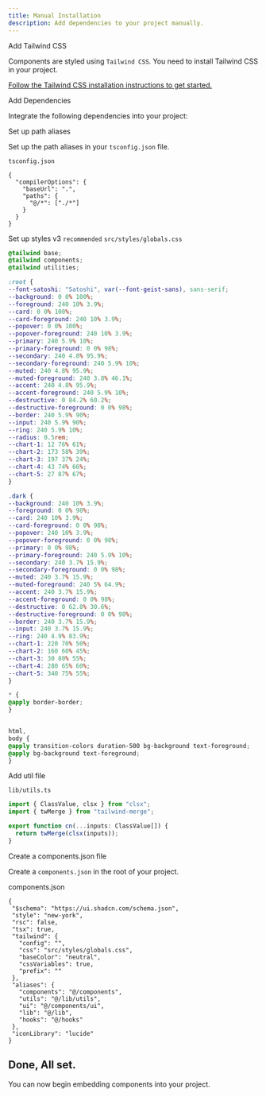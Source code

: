 ```yaml
---
title: Manual Installation
description: Add dependencies to your project manually.
---
```


<Steps>

<Step>Add Tailwind CSS</Step>

 Components are styled using `Tailwind CSS`. You need to install Tailwind CSS in your project.

[Follow the Tailwind CSS installation instructions to get started.](https://tailwindcss.com/docs/installation/framework-guides/nextjs)

<Step>Add Dependencies</Step>

Integrate the following dependencies into your project:

<DepsOptions name="class-variance-authority clsx tailwind-merge lucide-react tw-animate-css" />

<Step>Set up path aliases</Step>

Set up the path aliases in your `tsconfig.json` file.

<code>tsconfig.json</code>
```tsx
{
  "compilerOptions": {
    "baseUrl": ".",
    "paths": {
      "@/*": ["./*"]
    }
  }
}
```
<Step>Set up styles v3 `recommended`</Step>
  <code>src/styles/globals.css</code>
  ```css
  @tailwind base;
@tailwind components;
@tailwind utilities;

:root {
  --font-satoshi: "Satoshi", var(--font-geist-sans), sans-serif;
  --background: 0 0% 100%;
  --foreground: 240 10% 3.9%;
  --card: 0 0% 100%;
  --card-foreground: 240 10% 3.9%;
  --popover: 0 0% 100%;
  --popover-foreground: 240 10% 3.9%;
  --primary: 240 5.9% 10%;
  --primary-foreground: 0 0% 98%;
  --secondary: 240 4.8% 95.9%;
  --secondary-foreground: 240 5.9% 10%;
  --muted: 240 4.8% 95.9%;
  --muted-foreground: 240 3.8% 46.1%;
  --accent: 240 4.8% 95.9%;
  --accent-foreground: 240 5.9% 10%;
  --destructive: 0 84.2% 60.2%;
  --destructive-foreground: 0 0% 98%;
  --border: 240 5.9% 90%;
  --input: 240 5.9% 90%;
  --ring: 240 5.9% 10%;
  --radius: 0.5rem;
  --chart-1: 12 76% 61%;
  --chart-2: 173 58% 39%;
  --chart-3: 197 37% 24%;
  --chart-4: 43 74% 66%;
  --chart-5: 27 87% 67%;
}

.dark {
  --background: 240 10% 3.9%;
  --foreground: 0 0% 98%;
  --card: 240 10% 3.9%;
  --card-foreground: 0 0% 98%;
  --popover: 240 10% 3.9%;
  --popover-foreground: 0 0% 98%;
  --primary: 0 0% 98%;
  --primary-foreground: 240 5.9% 10%;
  --secondary: 240 3.7% 15.9%;
  --secondary-foreground: 0 0% 98%;
  --muted: 240 3.7% 15.9%;
  --muted-foreground: 240 5% 64.9%;
  --accent: 240 3.7% 15.9%;
  --accent-foreground: 0 0% 98%;
  --destructive: 0 62.8% 30.6%;
  --destructive-foreground: 0 0% 98%;
  --border: 240 3.7% 15.9%;
  --input: 240 3.7% 15.9%;
  --ring: 240 4.9% 83.9%;
  --chart-1: 220 70% 50%;
  --chart-2: 160 60% 45%;
  --chart-3: 30 80% 55%;
  --chart-4: 280 65% 60%;
  --chart-5: 340 75% 55%;
}

* {
  @apply border-border;
}


html,
body {
  @apply transition-colors duration-500 bg-background text-foreground;
  @apply bg-background text-foreground;
}
```

<Step>Add util file</Step>

<p>
  <code>lib/utils.ts</code>
</p>

```jsx
import { ClassValue, clsx } from "clsx";
import { twMerge } from "tailwind-merge";

export function cn(...inputs: ClassValue[]) {
  return twMerge(clsx(inputs));
}
```
<Step>Create a components.json file</Step>

 Create a <code>components.json</code> in the root of your project.

 components.json
 ```tsx
 {
  "$schema": "https://ui.shadcn.com/schema.json",
  "style": "new-york",
  "rsc": false,
  "tsx": true,
  "tailwind": {
    "config": "",
    "css": "src/styles/globals.css",
    "baseColor": "neutral",
    "cssVariables": true,
    "prefix": ""
  },
  "aliases": {
    "components": "@/components",
    "utils": "@/lib/utils",
    "ui": "@/components/ui",
    "lib": "@/lib",
    "hooks": "@/hooks"
  },
  "iconLibrary": "lucide"
}
```

</Steps>

## Done, All set.
 
 You can now begin embedding components into your project.